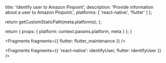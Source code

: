 
  title: 'Identify user to Amazon Pinpoint',
  description: 'Provide information about a user to Amazon Pinpoint.',
  platforms: [
    'react-native',
    'flutter'
    ]
};

  return getCustomStaticPath(meta.platforms);
};

  return {
    props: {
      platform: context.params.platform,
      meta
    }
  };
}


<Fragments fragments={{ flutter: flutter_maintenance }} />


<Fragments fragments={{ 'react-native': identifyUser, flutter: identifyUser }} />


